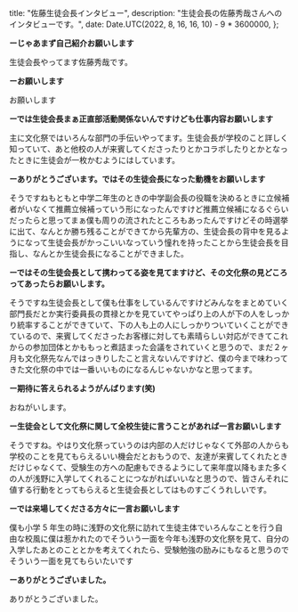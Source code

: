 
  title: "佐藤生徒会長インタビュー",
  description: "生徒会長の佐藤秀哉さんへのインタビューです。",
  date: Date.UTC(2022, 8, 16, 16, 10) - 9 * 3600000,
};

**ーじゃあまず自己紹介お願いします**

 生徒会長やってます佐藤秀哉です。

**ーお願いします**

お願いします

**ーでは生徒会長まぁ正直部活動関係ないんですけども仕事内容お願いします**

主に文化祭ではいろんな部門の手伝いやってます。生徒会長が学校のこと詳しく知っていて、あと他校の人が来賓してくださったりとかコラボしたりとかとなったときに生徒会が一枚かむようにはしています。

**ーありがとうございます。ではその生徒会長になった動機をお願いします**

そうですねもともと中学二年生のときの中学副会長の役職を決めるときに立候補者がいなくて推薦立候補っていう形になったんですけど推薦立候補になるぐらいだったらと思ってまぁ僕も周りの流されたところもあったんですけどその時選挙に出て、なんとか勝ち残ることができてから先輩方の、生徒会長の背中を見るようになって生徒会長がかっこいいなっていう憧れを持ったことから生徒会長を目指し、なんとか生徒会長になることができました。

**ーではその生徒会長として携わってる姿を見てますけど、その文化祭の見どころってあったらお願いします。**

そうですね生徒会長として僕も仕事をしているんですけどみんなをまとめていく部門長だとか実行委員長の貫禄とかを見ていてやっぱり上の人が下の人をしっかり統率することができていて、下の人も上の人にしっかりついていくことができているので、来賓してくださったお客様に対しても素晴らしい対応ができてこれからの参加団体とかももっと煮詰まった会議をされていくと思うので、まだ２ヶ月も文化祭先なんではっきりしたこと言えないんですけど、僕の今まで味わってきた文化祭の中では一番いいものになるんじゃないかなと思ってます。

**ー期待に答えられるようがんばります(笑)**

おねがいします。

**ー生徒会として文化祭に関して全校生徒に言うことがあれば一言お願いします**

そうですね。やはり文化祭っていうのは内部の人だけじゃなくて外部の人からも学校のことを見てもらえるいい機会だとおもうので、友達が来賓してくれたときだけじゃなくて、受験生の方への配慮もできるようにして来年度以降もまた多くの人が浅野に入学してくれることにつながればいいなと思うので、皆さんそれに値する行動をとってもらえると生徒会長としてはものすごくうれしいです。

**ーでは来場してくださる方々に一言お願いします**

僕も小学 5 年生の時に浅野の文化祭に訪れて生徒主体でいろんなことを行う自由な校風に僕は惹かれたのでそういう一面を今年も浅野の文化祭を見て、自分の入学したあとのこととかを考えてくれたら、受験勉強の励みにもなると思うのでそういう一面を見てもらいたいです

**ーありがとうございました。**

ありがとうございました。

